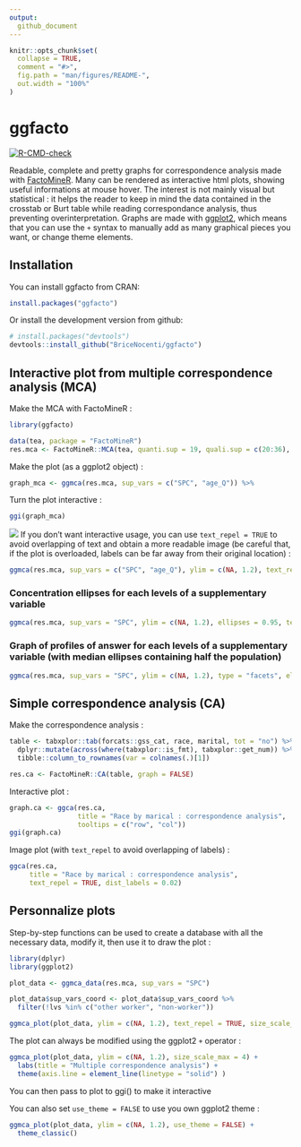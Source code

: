```yaml
---
output: 
  github_document
---
```


<!-- README.md is generated from README.Rmd. Please edit that file -->

```r
knitr::opts_chunk$set(
  collapse = TRUE,
  comment = "#>",
  fig.path = "man/figures/README-",
  out.width = "100%"
)
```

# ggfacto

<!-- badges: start -->

[![R-CMD-check](https://github.com/BriceNocenti/ggfacto/workflows/R-CMD-check/badge.svg)](https://github.com/BriceNocenti/ggfacto/actions)
<!-- badges: end -->

Readable, complete and pretty graphs for correspondence analysis made with [FactoMineR](http://factominer.free.fr/). Many can be rendered as interactive html plots, showing useful informations at mouse hover. The interest is not mainly visual but statistical : it helps the reader to keep in mind the data contained in the crosstab or Burt table while reading correspondance analysis, thus preventing overinterpretation. Graphs are made with [ggplot2](https://ggplot2.tidyverse.org/), which means that you can use the `+` syntax to manually add as many graphical pieces you want, or change theme elements.

## Installation

You can install ggfacto from CRAN: 

``` r 
install.packages("ggfacto")
```

Or install the development version from github:

``` r
# install.packages("devtools")
devtools::install_github("BriceNocenti/ggfacto")
```

## Interactive plot from multiple correspondence analysis (MCA)
Make the MCA with FactoMineR :
``` r
library(ggfacto)

data(tea, package = "FactoMineR")
res.mca <- FactoMineR::MCA(tea, quanti.sup = 19, quali.sup = c(20:36), graph = FALSE)
```

Make the plot (as a ggplot2 object) :
``` r
graph_mca <- ggmca(res.mca, sup_vars = c("SPC", "age_Q")) %>%
```

Turn the plot interactive : 
``` r
ggi(graph_mca)
```

![](readme_plot.png)
If you don't want interactive usage, you can use `text_repel = TRUE` to avoid overlapping of text and obtain a more readable image (be careful that, if the plot is overloaded, labels can be far away from their original location) : 
``` r
ggmca(res.mca, sup_vars = c("SPC", "age_Q"), ylim = c(NA, 1.2), text_repel = TRUE)
```

### Concentration ellipses for each levels of a supplementary variable
``` r
ggmca(res.mca, sup_vars = "SPC", ylim = c(NA, 1.2), ellipses = 0.95, text_repel = TRUE, size_scale_max = 4)
```

### Graph of profiles of answer for each levels of a supplementary variable (with median ellipses containing half the population)
``` r
ggmca(res.mca, sup_vars = "SPC", ylim = c(NA, 1.2), type = "facets", ellipses = 0.5, size_scale_max = 4)
```

<!-- ## Table to help to interpret MCA -->
<!-- ``` {r} -->
<!-- mca_interpret(res.mca, 1:3) -->
<!-- ``` -->

## Simple correspondence analysis (CA)
Make the correspondence analysis :
```r
table <- tabxplor::tab(forcats::gss_cat, race, marital, tot = "no") %>%
  dplyr::mutate(across(where(tabxplor::is_fmt), tabxplor::get_num)) %>%
  tibble::column_to_rownames(var = colnames(.)[1])

res.ca <- FactoMineR::CA(table, graph = FALSE)
``` 

Interactive plot :
``` r
graph.ca <- ggca(res.ca,
                 title = "Race by marical : correspondence analysis",
                 tooltips = c("row", "col"))
ggi(graph.ca)
```

Image plot (with `text_repel` to avoid overlapping of labels) :
``` r
ggca(res.ca,
     title = "Race by marical : correspondence analysis",
     text_repel = TRUE, dist_labels = 0.02)
```

## Personnalize plots

Step-by-step functions can be used to create a database with all the necessary data, modify it, then use it to draw the plot :
``` r
library(dplyr)
library(ggplot2)

plot_data <- ggmca_data(res.mca, sup_vars = "SPC")

plot_data$sup_vars_coord <- plot_data$sup_vars_coord %>% 
  filter(!lvs %in% c("other worker", "non-worker"))

ggmca_plot(plot_data, ylim = c(NA, 1.2), text_repel = TRUE, size_scale_max = 4)
```

The plot can always be modified using the ggplot2 `+` operator : 
``` r
ggmca_plot(plot_data, ylim = c(NA, 1.2), size_scale_max = 4) +
  labs(title = "Multiple correspondence analysis") +
  theme(axis.line = element_line(linetype = "solid") )

```
You can then pass to plot to ggi() to make it interactive

You can also set `use_theme = FALSE` to use you own ggplot2 theme :
``` r
ggmca_plot(plot_data, ylim = c(NA, 1.2), use_theme = FALSE) +
  theme_classic()
```


